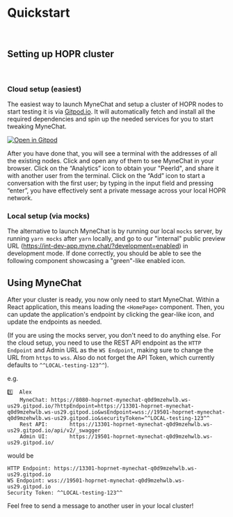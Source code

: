 


<Meta title="1. MyneChat/Guides/1. Quickstart" />

# Quickstart

<br/>

## Setting up HOPR cluster

<br/>

### Cloud setup (easiest)

The easiest way to launch MyneChat and setup a cluster of HOPR nodes to start
testing it is via [Gitpod.io](https://gitpod.io). It will automatically fetch
and install all the required dependencies and spin up the needed services for
you to start tweaking MyneChat.

[![Open in Gitpod](https://gitpod.io/button/open-in-gitpod.svg)](https://gitpod.io/#https://github.com/hoprnet/myne-chat)

After you have done that, you will see a terminal with the addresses of all 
the existing nodes. Click and open any of them to see MyneChat in your
browser. Click on the “Analytics” icon to obtain your "PeerId", and share
it with another user from the terminal. Click on the “Add” icon to start
a conversation with the first user; by typing in the input field and
pressing “enter”, you have effectively sent a private message across your
local HOPR network.

### Local setup (via mocks)

The alternative to launch MyneChat is by running our local `mocks` server,
by running `yarn mocks` after `yarn` locally, and go to our "internal" public
preview URL (https://int-dev-app.myne.chat/?development=enabled) in development mode.
If done correctly, you should be able to see the following component showcasing
a "green"-like enabled icon.

<Canvas>
    <MocksServer httpEndpoint={"http://localhost:3001"} disabled/>
</Canvas>

## Using MyneChat

After your cluster is ready, you now only need to start MyneChat. Within a React application,
this means loading the `<HomePage>` component. Then, you can update the application's endpoint
by clicking the gear-like icon, and update the endpoints as needed.

(If you are using the mocks server, you don't need to do anything else. For the cloud setup,
you need to use the REST API endpoint as the `HTTP Endpoint` and Admin URL as the `WS Endpoint`,
making sure to change the URL from `https` to `wss`. Also do not forget the API Token, which
currently defaults to `^^LOCAL-testing-123^^`).

e.g.
```
1️⃣  Alex
    MyneChat: https://8080-hoprnet-mynechat-q0d9mzehwlb.ws-us29.gitpod.io/?httpEndpoint=https://13301-hoprnet-mynechat-q0d9mzehwlb.ws-us29.gitpod.io&wsEndpoint=wss://19501-hoprnet-mynechat-q0d9mzehwlb.ws-us29.gitpod.io&securityToken=^^LOCAL-testing-123^^
    Rest API:       https://13301-hoprnet-mynechat-q0d9mzehwlb.ws-us29.gitpod.io/api/v2/_swagger
    Admin UI:       https://19501-hoprnet-mynechat-q0d9mzehwlb.ws-us29.gitpod.io/
```

would be

```
HTTP Endpoint: https://13301-hoprnet-mynechat-q0d9mzehwlb.ws-us29.gitpod.io
WS Endpoint: wss://19501-hoprnet-mynechat-q0d9mzehwlb.ws-us29.gitpod.io
Security Token: ^^LOCAL-testing-123^^
```

<Canvas>
    <HomePage />
</Canvas>

Feel free to send a message to another user in your local cluster!